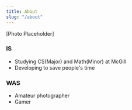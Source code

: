 ```yaml
---
title: About
slug: "/about"
---
```


[Photo Placeholder]

### IS

- Studying CS(Major) and Math(Minor) at McGill
- Developing to save people's time

### WAS

- Amateur photographer
- Gamer
